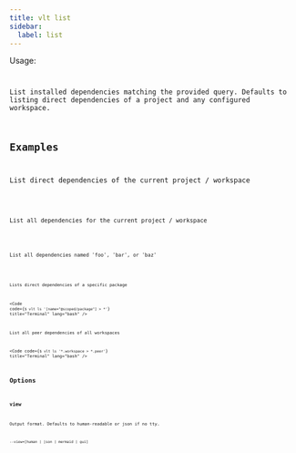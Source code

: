 ```yaml
---
title: vlt list
sidebar:
  label: list
---
```



Usage:

<Code
  code="$ vlt ls
$ vlt ls <query> --view=[human | json | mermaid | gui]"
  title="Terminal"
  lang="bash"
/>

List installed dependencies matching the provided query. Defaults to listing direct dependencies of a project and any configured workspace.

## Examples

List direct dependencies of the current project / workspace

<Code code="$ vlt ls" title="Terminal" lang="bash" />

List all dependencies for the current project / workspace

<Code code="$ vlt ls *" title="Terminal" lang="bash" />

List all dependencies named 'foo', 'bar', or 'baz'

<Code code="$ vlt ls foo bar baz" title="Terminal" lang="bash" />

Lists direct dependencies of a specific package

<Code
  code={`$ vlt ls '[name="@scoped/package"] > *'`}
  title="Terminal"
  lang="bash"
/>

List all peer dependencies of all workspaces

<Code
  code={`$ vlt ls '*.workspace > *.peer'`}
  title="Terminal"
  lang="bash"
/>

## Options

### view

Output format. Defaults to human-readable or json if no tty.

```
--view=[human | json | mermaid | gui]
```
